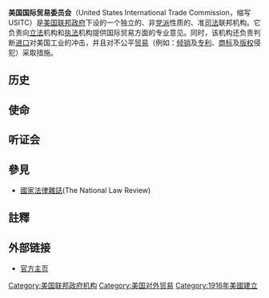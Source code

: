 {{expand|time=2018-01-27T17:09:22+00:00}}
{{Infobox government agency
|agency_name     = 美國國際貿易委員會<br>International Trade Commission
|logo            =
|logo_width      =
|logo_caption    =
|seal            = United States International Trade Commission seal.PNG
|seal_width      = 150 px
|formed          = 1916年9月8日
|preceding1      = 美國關稅委員會
|jurisdiction    = International Trade Issues
|headquarters    = 美國[[华盛顿哥伦比亚特区|华盛顿哥伦比亚特区]]
|employees       = 402 (as of Sept. 30, 2017){{Update after|2017|9|30}}
|budget          =
|chief1_name     = [[Meredith_M._Broadbent|Meredith M. Broadbent]] 
|chief1_position = Chairman 
|chief2_name     = [[Dean_A._Pinkert|Dean A. Pinkert]] 
|chief2_position = Vice-Chairman
|child1_agency   =
|website         = {{url|http://www.usitc.gov/}}
|footnotes       = <center><ref>{{cite web| url=http://www.usitc.gov/press_room/about_usitc.htm| title= About the USITC | publisher= U.S. International Trade Commission| accessdate=2013-08-11}}</ref></center>
}}

'''美国国际贸易委员会'''（United States International Trade Commission，缩写USITC）是[[美国联邦政府|美国联邦政府]]下设的一个独立的、非[[政党|党派]]性质的、准[[司法|司法]]联邦机构。它负责向[[立法|立法]]机构和[[执法|执法]]机构提供国际贸易方面的专业意见。同时，该机构还负责判断[[进口|进口]]对美国工业的冲击，并且对不公平[[贸易|贸易]]（例如：[[倾销|倾销]]及[[专利|专利]]、[[商标|商标]]及[[版权|版权]]侵犯）采取措施。

== 历史 ==

== 使命 ==

== 听证会 ==

==參見==
*[[國家法律雜誌|國家法律雜誌]](The National Law Review)

==註釋==
{{reflist}}

== 外部链接 ==
*[http://www.usitc.gov 官方主页] {{en icon}}

{{Authority control}}
{{gov-stub}}

[[Category:美国联邦政府机构|Category:美国联邦政府机构]]
[[Category:美国对外贸易|Category:美国对外贸易]]
[[Category:1916年美國建立|Category:1916年美國建立]]